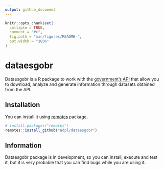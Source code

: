 ```yaml
---
output: github_document
---
```


<!-- README.md is generated from README.Rmd. Please edit that file -->

```r
knitr::opts_chunk$set(
  collapse = TRUE,
  comment = "#>",
  fig.path = "man/figures/README-",
  out.width = "100%"
)
```
# dataesgobr

Dataesgobr is a R package to work with the [government's API](https://datos.gob.es)
that allow you to download, analyze and generate information through datasets
obtained from the API.

## Installation

You can install it using [remotes](https://github.com/r-lib/remotes) package.

``` r
# install.packages("remotes")
remotes::install_github("adpl/dataesgobr")
```

## Information
Dataesgobr package is in development, so you can install, execute and test it,
but it is very probable that you can find bugs while you are using it.
